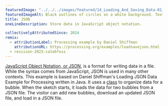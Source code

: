 ```yaml
---
featuredImage: "../../../images/featured/14_Loading_And_Saving_Data-01_JSON-thumbnail.png"
featuredImageAlt: Black outlines of circles on a white background. Text below the circles reads "Click and drag to add bubbles."
title: JSON
oneLineDescription: Store data in JavaScript object notation.

collectivelyAttributedSince: 2024
remix:
  - attributionLabel: Processing example by Daniel Shiffman
    attributionURL: https://processing.org/examples/loadsavejson.html
  - revision-2023-calebfoss
---
```


<a href="https://developer.mozilla.org/en-US/docs/Learn/JavaScript/Objects/JSON" target="_blank">JavaScript Object Notation, or JSON</a>,
is a format for writing data in a file. While the syntax comes from
JavaScript, JSON is used in many other contexts. This example  is
based on Daniel Shiffman's Loading JSON Data Example for Processing
written in Java. It uses a
<a href="https://p5js.org/reference/p5/class" target="_blank">class</a>
to organize data for a bubble. When the sketch starts, it
loads the data for two bubbles from a JSON file. The visitor can add
new bubbles, download an updated JSON file, and load in a JSON file.